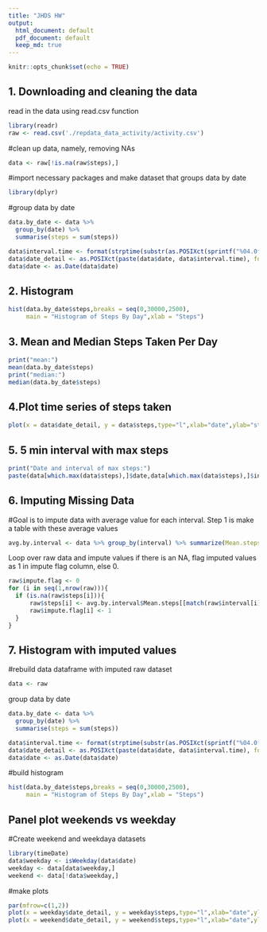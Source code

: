```yaml
---
title: "JHDS HW"
output:
  html_document: default
  pdf_document: default
  keep_md: true
---
```


```r
knitr::opts_chunk$set(echo = TRUE)
```

## 1. Downloading and cleaning the data

read in the data using read.csv function

```r
library(readr)
raw <- read.csv('./repdata_data_activity/activity.csv')
```

#clean up data, namely, removing NAs

```r
data <- raw[!is.na(raw$steps),]
```

#import necessary packages and make dataset that groups data by date

```r
library(dplyr)
```

#group data by date

```r
data.by_date <- data %>%
  group_by(date) %>%
  summarise(steps = sum(steps))
```
```r
data$interval.time <- format(strptime(substr(as.POSIXct(sprintf("%04.0f", data$interval),format="%H%M"), 12, 16), '%H:%M'), '%I:%M %p')
data$date_detail <- as.POSIXct(paste(data$date, data$interval.time), format="%Y-%m-%d %H:%M %p")
data$date <- as.Date(data$date)
```

## 2. Histogram

```r
hist(data.by_date$steps,breaks = seq(0,30000,2500),
     main = "Histogram of Steps By Day",xlab = "Steps")
```

## 3. Mean and Median Steps Taken Per Day

```r
print("mean:")
mean(data.by_date$steps)
print("median:")
median(data.by_date$steps)
```

## 4.Plot time series of steps taken


```r
plot(x = data$date_detail, y = data$steps,type="l",xlab="date",ylab="steps")
```

## 5. 5 min interval with max steps
```r
print("Date and interval of max steps:")
paste(data[which.max(data$steps),]$date,data[which.max(data$steps),]$interval,sep=" ")
```
## 6. Imputing Missing Data

#Goal is to impute data with average value for each interval.  Step 1 is make a table with these average values

```r
avg.by.interval <- data %>% group_by(interval) %>% summarize(Mean.steps = mean(steps))
```

Loop over raw data and impute values if there is an NA, flag imputed values as 1 in impute flag column, else 0.   
```r
raw$impute.flag <- 0
for (i in seq(1,nrow(raw))){
  if (is.na(raw$steps[i])){
      raw$steps[i] <- avg.by.interval$Mean.steps[[match(raw$interval[i],avg.by.interval$interval)]]
      raw$impute.flag[i] <- 1
  }
}
```

## 7. Histogram with imputed values

#rebuild data dataframe with imputed raw dataset
```r
data <- raw
```

group data by date

```r
data.by_date <- data %>%
  group_by(date) %>%
  summarise(steps = sum(steps))
```
```r
data$interval.time <- format(strptime(substr(as.POSIXct(sprintf("%04.0f", data$interval),format="%H%M"), 12, 16), '%H:%M'), '%I:%M %p')
data$date_detail <- as.POSIXct(paste(data$date, data$interval.time), format="%Y-%m-%d %H:%M %p")
data$date <- as.Date(data$date)
```

#build histogram

```r
hist(data.by_date$steps,breaks = seq(0,30000,2500),
     main = "Histogram of Steps By Day",xlab = "Steps")
```

## Panel plot weekends vs weekday

#Create weekend and weekdaya datasets
```r
library(timeDate)
data$weekday <- isWeekday(data$date)
weekday <- data[data$weekday,]
weekend <- data[!data$weekday,]
```

#make plots
```r
par(mfrow=c(1,2))
plot(x = weekday$date_detail, y = weekday$steps,type="l",xlab="date",ylab="steps",main="weekdays")
plot(x = weekend$date_detail, y = weekend$steps,type="l",xlab="date",ylab="steps",main="weekends")
```

